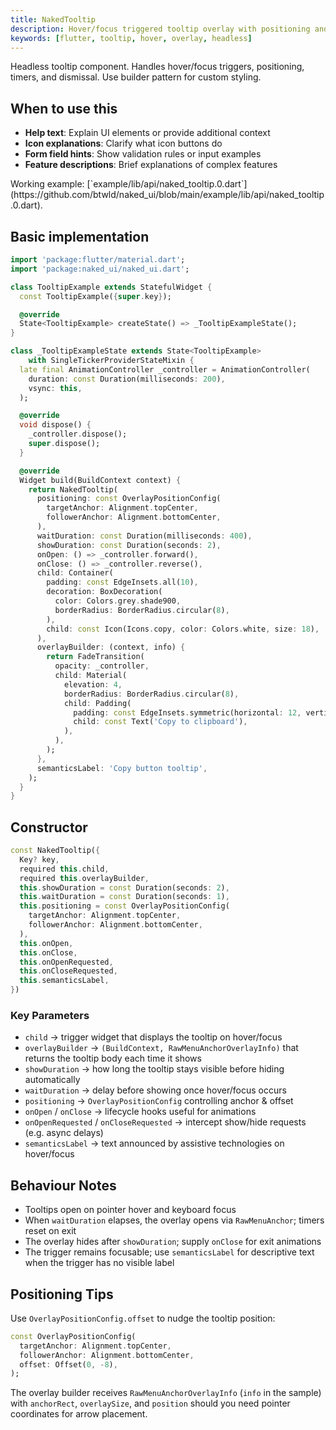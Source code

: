 ```yaml
---
title: NakedTooltip
description: Hover/focus triggered tooltip overlay with positioning and lifecycle callbacks
keywords: [flutter, tooltip, hover, overlay, headless]
---
```


Headless tooltip component. Handles hover/focus triggers, positioning, timers, and dismissal. Use builder pattern for custom styling.

## When to use this

- **Help text**: Explain UI elements or provide additional context
- **Icon explanations**: Clarify what icon buttons do
- **Form field hints**: Show validation rules or input examples
- **Feature descriptions**: Brief explanations of complex features

<Info>
  Working example: [`example/lib/api/naked_tooltip.0.dart`](https://github.com/btwld/naked_ui/blob/main/example/lib/api/naked_tooltip.0.dart).
</Info>

## Basic implementation

```dart
import 'package:flutter/material.dart';
import 'package:naked_ui/naked_ui.dart';

class TooltipExample extends StatefulWidget {
  const TooltipExample({super.key});

  @override
  State<TooltipExample> createState() => _TooltipExampleState();
}

class _TooltipExampleState extends State<TooltipExample>
    with SingleTickerProviderStateMixin {
  late final AnimationController _controller = AnimationController(
    duration: const Duration(milliseconds: 200),
    vsync: this,
  );

  @override
  void dispose() {
    _controller.dispose();
    super.dispose();
  }

  @override
  Widget build(BuildContext context) {
    return NakedTooltip(
      positioning: const OverlayPositionConfig(
        targetAnchor: Alignment.topCenter,
        followerAnchor: Alignment.bottomCenter,
      ),
      waitDuration: const Duration(milliseconds: 400),
      showDuration: const Duration(seconds: 2),
      onOpen: () => _controller.forward(),
      onClose: () => _controller.reverse(),
      child: Container(
        padding: const EdgeInsets.all(10),
        decoration: BoxDecoration(
          color: Colors.grey.shade900,
          borderRadius: BorderRadius.circular(8),
        ),
        child: const Icon(Icons.copy, color: Colors.white, size: 18),
      ),
      overlayBuilder: (context, info) {
        return FadeTransition(
          opacity: _controller,
          child: Material(
            elevation: 4,
            borderRadius: BorderRadius.circular(8),
            child: Padding(
              padding: const EdgeInsets.symmetric(horizontal: 12, vertical: 8),
              child: const Text('Copy to clipboard'),
            ),
          ),
        );
      },
      semanticsLabel: 'Copy button tooltip',
    );
  }
}
```

## Constructor

```dart
const NakedTooltip({
  Key? key,
  required this.child,
  required this.overlayBuilder,
  this.showDuration = const Duration(seconds: 2),
  this.waitDuration = const Duration(seconds: 1),
  this.positioning = const OverlayPositionConfig(
    targetAnchor: Alignment.topCenter,
    followerAnchor: Alignment.bottomCenter,
  ),
  this.onOpen,
  this.onClose,
  this.onOpenRequested,
  this.onCloseRequested,
  this.semanticsLabel,
})
```

### Key Parameters

- `child` → trigger widget that displays the tooltip on hover/focus
- `overlayBuilder` → `(BuildContext, RawMenuAnchorOverlayInfo)` that returns the tooltip body each time it shows
- `showDuration` → how long the tooltip stays visible before hiding automatically
- `waitDuration` → delay before showing once hover/focus occurs
- `positioning` → `OverlayPositionConfig` controlling anchor & offset
- `onOpen` / `onClose` → lifecycle hooks useful for animations
- `onOpenRequested` / `onCloseRequested` → intercept show/hide requests (e.g. async delays)
- `semanticsLabel` → text announced by assistive technologies on hover/focus

## Behaviour Notes

- Tooltips open on pointer hover and keyboard focus
- When `waitDuration` elapses, the overlay opens via `RawMenuAnchor`; timers reset on exit
- The overlay hides after `showDuration`; supply `onClose` for exit animations
- The trigger remains focusable; use `semanticsLabel` for descriptive text when the trigger has no visible label

## Positioning Tips

Use `OverlayPositionConfig.offset` to nudge the tooltip position:

```dart
const OverlayPositionConfig(
  targetAnchor: Alignment.topCenter,
  followerAnchor: Alignment.bottomCenter,
  offset: Offset(0, -8),
);
```

The overlay builder receives `RawMenuAnchorOverlayInfo` (`info` in the sample) with `anchorRect`, `overlaySize`, and `position` should you need pointer coordinates for arrow placement.
